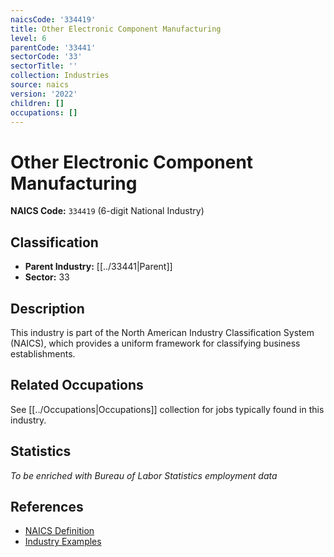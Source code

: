 ```yaml
---
naicsCode: '334419'
title: Other Electronic Component Manufacturing
level: 6
parentCode: '33441'
sectorCode: '33'
sectorTitle: ''
collection: Industries
source: naics
version: '2022'
children: []
occupations: []
---
```

# Other Electronic Component Manufacturing

**NAICS Code:** `334419` (6-digit National Industry)

## Classification

- **Parent Industry:** [[../33441|Parent]]
- **Sector:** 33

## Description

This industry is part of the North American Industry Classification System (NAICS), which provides a uniform framework for classifying business establishments.

## Related Occupations

See [[../Occupations|Occupations]] collection for jobs typically found in this industry.

## Statistics

*To be enriched with Bureau of Labor Statistics employment data*

## References

- [NAICS Definition](https://www.census.gov/naics/)
- [Industry Examples](https://www.census.gov/naics/2022NAICS/)
